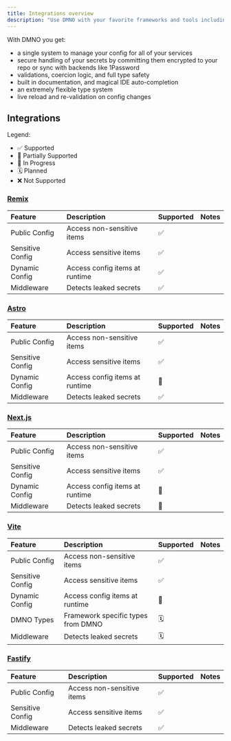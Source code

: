 ```yaml
--- 
title: Integrations overview
description: "Use DMNO with your favorite frameworks and tools including: Astro, Next.js, Vite, and Node.js."
---
```


With DMNO you get:
- a single system to manage your config for all of your services
- secure handling of your secrets by committing them encrypted to your repo or sync with backends like 1Password
- validations, coercion logic, and full type safety
- built in documentation, and magical IDE auto-completion
- an extremely flexible type system
- live reload and re-validation on config changes


## Integrations

Legend: 
- ✅ Supported
- 🧰 Partially Supported
- 🚧 In Progress
- 🗓️ Planned 
- ❌ Not Supported

### [Remix](/docs/integrations/remix/)

| Feature | Description | Supported | Notes |
| :--- | :--- | :--- | :--- |
| Public Config | Access non-sensitive items  | ✅ | | 
| Sensitive Config | Access sensitive items | ✅ |
| Dynamic Config | Access config items at runtime | ✅ | |
| Middleware | Detects leaked secrets | ✅ | |

### [Astro](/docs/integrations/astro/) 

| Feature | Description | Supported | Notes |
| :--- | :--- | :--- | :--- |
| Public Config | Access non-sensitive items  | ✅ | | 
| Sensitive Config | Access sensitive items | ✅ |
| Dynamic Config | Access config items at runtime | 🧰| |
| Middleware | Detects leaked secrets | ✅ | |


### [Next.js](/docs/integrations/nextjs/)

| Feature | Description | Supported | Notes |
| :--- | :--- | :--- | :--- |
| Public Config | Access non-sensitive items  | ✅ | | 
| Sensitive Config | Access sensitive items | ✅ |
| Dynamic Config | Access config items at runtime | 🧰| |
| Middleware | Detects leaked secrets | 🧰 | |

### [Vite](/docs/integrations/vite/)

| Feature | Description | Supported | Notes |
| :--- | :--- | :--- | :--- |
| Public Config | Access non-sensitive items  | ✅ | | 
| Sensitive Config | Access sensitive items | ✅ |
| Dynamic Config | Access config items at runtime | 🧰| |
| DMNO Types | Framework specific types from DMNO | 🗓️ | |
| Middleware | Detects leaked secrets | 🗓️ | |

### [Fastify](/docs/integrations/fastify/)

| Feature | Description | Supported | Notes |
| :--- | :--- | :--- | :--- |
| Public Config | Access non-sensitive items  | ✅ | | 
| Sensitive Config | Access sensitive items | ✅ |
| Middleware | Detects leaked secrets | ✅ | |
